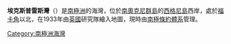{{Coord|60|42|S|45|39|W|source:GNIS|display=title}}

'''埃克斯普雷斯灣'''（{{lang-en|Express Cove}}）是[[南極洲|南極洲]]的海灣，位於[[南奧克尼群島|南奧克尼群島]]的[[西格尼島|西格尼島]]西岸，處於[[福卡角|福卡角]]以北，在1933年由[[英國|英國]]研究隊繪入地圖，現時由[[南極條約體系|南極條約體系]]管理。

{{Antarctica-geo-stub}}
[[Category:南極洲海灣|Category:南極洲海灣]]